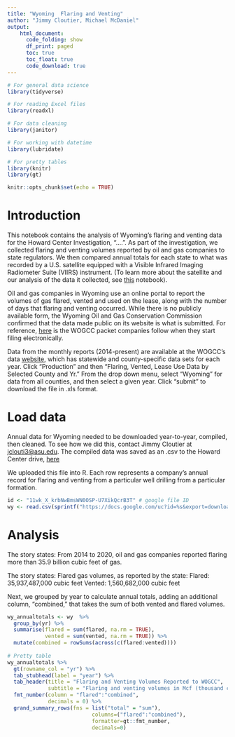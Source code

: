```yaml
---
title: "Wyoming  Flaring and Venting"
author: "Jimmy Cloutier, Michael McDaniel"
output:
    html_document:
      code_folding: show
      df_print: paged
      toc: true
      toc_float: true
      code_download: true
---
```


```r

# For general data science
library(tidyverse)

# For reading Excel files
library(readxl)

# For data cleaning
library(janitor)

# For working with datetime
library(lubridate)

# For pretty tables
library(knitr)
library(gt)

knitr::opts_chunk$set(echo = TRUE)

```

# Introduction 

This notebook contains the analysis of Wyoming's flaring and venting data for the Howard Center Investigation, "....". As part of the investigation, we collected flaring and venting volumes reported by oil and gas companies to state regulators. We then compared annual totals for each state to what was recorded by a U.S. satellite equipped with a Visible Infrared Imaging Radiometer Suite (VIIRS) instrument. (To learn more about the satellite and our analysis of the data it collected, see [this](....) notebook). 

Oil and gas companies in Wyoming use an online portal to report the volumes of gas flared, vented and used on the lease, along with the number of days that flaring and venting occurred. While there is no publicly available form, the Wyoming Oil and Gas Conservation Commission confirmed that the data made public on its website is what is submitted. For reference, [here](http://pipeline.wyo.gov/legacywogcce.cfm) is the WOGCC packet companies follow when they start filing electronically.

Data from the monthly reports (2014-present) are available at the WOGCC’s data [website](http://pipeline.wyo.gov/legacywogcce.cfm), which has statewide and county-specific data sets for each year. Click “Production” and then “Flaring, Vented, Lease Use Data by Selected County and Yr.” From the drop down menu, select “Wyoming” for data from all counties, and then select a given year. Click “submit” to download the file in .xls format. 


# Load data

Annual data for Wyoming needed to be downloaded year-to-year, compiled, then cleaned. To see how we did this, contact Jimmy Cloutier at [jclouti3@asu.edu](mailto:jclouti3@asu.edu). The compiled data was saved as an .csv to the Howard Center drive, [here](https://drive.google.com/file/d/11wk_X_krbNwBmsWN0OSP-U7XikQcrB3T/view?usp=sharing)

We uploaded this file into R. Each row represents a company's annual record for flaring and venting from a particular well drilling from a particular formation. 


```r

id <- "11wk_X_krbNwBmsWN0OSP-U7XikQcrB3T" # google file ID
wy <- read.csv(sprintf("https://docs.google.com/uc?id=%s&export=download", id))

```


# Analysis

The story states: From 2014 to 2020, oil and gas companies reported flaring more than 35.9 billion cubic feet of gas. 

The story states: Flared gas volumes, as reported by the state:
Flared: 35,937,487,000 cubic feet
Vented: 1,560,682,000 cubic feet

Next, we grouped by year to calculate annual totals, adding an additional column, "combined," that takes the sum of both vented and flared volumes. 


```r


wy_annualtotals <- wy  %>%
  group_by(yr) %>%
  summarise(flared = sum(flared, na.rm = TRUE),
            vented = sum(vented, na.rm = TRUE)) %>%
  mutate(combined = rowSums(across(c(flared:vented))))
  
# Pretty table
wy_annualtotals %>%
  gt(rowname_col = "yr") %>%
  tab_stubhead(label = "year") %>%
  tab_header(title = "Flaring and Venting Volumes Reported to WOGCC",
             subtitle = "Flaring and venting volumes in Mcf (thousand cubic feet)") %>%
  fmt_number(column = "flared":"combined",
             decimals = 0) %>%
  grand_summary_rows(fns = list("total" = "sum"), 
                           columns=("flared":"combined"), 
                           formatter=gt::fmt_number, 
                           decimals=0)

```

